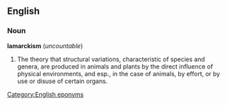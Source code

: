 ==English==
===Noun===
'''lamarckism''' (''uncountable'')

#The theory that structural variations, characteristic of species and genera, are produced in animals and plants by the direct influence of physical environments, and esp., in the case of animals, by effort, or by use or disuse of certain organs.

[[Category:English eponyms]]